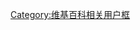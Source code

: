 {{userbox
| border-c      = #008ed6
| id            = CFA
| id-op         = font-family: Breuer;
| id-c          = #008ed6
| id-fc         = #ffffff
| id-s          = 15
| info          = [[:Category:特许金融分析师持证人|<span style="color: #000000">这个用户</span>]]是'''[[特许金融分析师|<span class="org", style="color: #008ed6">特许金融分析师]]'''</span>持证人。
| info-c        = #ffffff
| info-fc       = #000000
| info-lh       = 
| info-s        = 10
| nocat         = 
| usercategory  = 
}}
<noinclude>[[Category:维基百科相关用户框]]</noinclude>